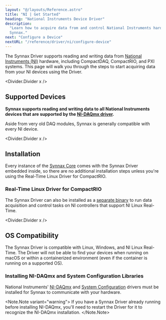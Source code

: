 ```yaml
---
layout: "@/layouts/Reference.astro"
title: "NI | Get Started"
heading: "National Instruments Device Driver"
description:
  "Learn how to acquire data from and control National Instruments hardware using
  Synnax."
next: "Configure a Device"
nextURL: "/reference/driver/ni/configure-device"
---
```



The Synnax Driver supports reading and writing data from
[National Instruments (NI)](https://www.ni.com/en-us.html) hardware, including
CompactDAQ, CompactRIO, and PXI systems. This page will walk you through the steps to
start acquiring data from your NI devices using the Driver.

<Divider.Divider x />

## Supported Devices

**Synnax supports reading and writing data to all National Instruments devices that are
supported by the
[NI-DAQmx driver](https://www.ni.com/en-us/support/downloads/drivers/download.ni-daqmx.html).**

Aside from very old DAQ modules, Synnax is generally compatible with every NI device.

<Divider.Divider x />

## Installation

Every instance of the [Synnax Core](/reference/core/quick-start) comes with the Synnax
Driver embedded inside, so there are no additional installation steps unless you're
using the Real-Time Linux Driver for CompactRIO.

### Real-Time Linux Driver for CompactRIO

The Synnax Driver can also be installed as a
[separate binary](/reference/driver/installation?platform=ni-linux-rt) to run data
acquisition and control tasks on NI controllers that support NI Linux Real-Time.

<Divider.Divider x />

## OS Compatibility

The Synnax Driver is compatible with Linux, Windows, and NI Linux Real-Time. The Driver
will not be able to find your devices when running on macOS or within a containerized
environment (even if the container is running on a supported OS).

### Installing NI-DAQmx and System Configuration Libraries

National Instruments'
[NI-DAQmx](https://www.ni.com/en/support/downloads/drivers/download.ni-daq-mx.html) and
[System Configuration](https://www.ni.com/en/support/downloads/drivers/download.system-configuration.html)
drivers must be installed for Synnax to communicate with your hardware.

<Note.Note variant="warning">
  If you have a Synnax Driver already running before installing NI-DAQmx, you'll need to
  restart the Driver for it to recognize the NI-DAQmx installation.
</Note.Note>
